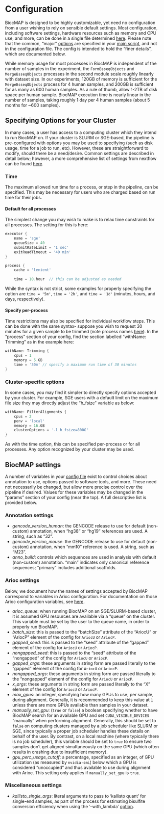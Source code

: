 # Configuration {#configuration}

BiocMAP is designed to be highly customizable, yet need no configuration from a user wishing to rely on sensible default settings. Most configuration, including software settings, hardware resources such as memory and CPU use, and more, can be done in a single file determined [here](#your-config-file). Please note that the common, "major" [options](#command-opts) are specified in your [main script](#your-main-script), and not in the configuration file. The config is intended to hold the "finer details", which are documented below.

While memory usage for most processes in BiocMAP is independent of the number of samples in the experiment, the `FormBsseqObjects` and `MergeBsseqObjects` processes in the second module scale roughly linearly with dataset size. In our experiments, 120GB of memory is sufficient for the `MergeBsseqObjects` process for 4 human samples, and 200GB is sufficient for as many as 600 human samples. As a rule of thumb, allow 1-2TB of disk space per human sample. BiocMAP execution time is nearly linear in the number of samples, taking roughly 1 day per 4 human samples (about 5 months for ~600 samples).

## Specifying Options for your Cluster

In many cases, a user has access to a computing cluster which they intend to run BiocMAP on. If your cluster is SLURM or SGE-based, the pipeline is pre-configured with options you may be used to specifying (such as disk usage, time for a job to run, etc). However, these are straightforward to modify, should there be a need/desire. Common settings are described in detail below; however, a more comprehensive list of settings from nextflow can be found [here](https://www.nextflow.io/docs/latest/process.html#directives).

### Time

The maximum allowed run time for a process, or step in the pipeline, can be specified. This may be necessary for users who are charged based on run time for their jobs.

#### Default for all processes

The simplest change you may wish to make is to relax time constraints for all processes. The setting for this is here:

```groovy
executor {
    name = 'sge'
    queueSize = 40
    submitRateLimit = '1 sec'
    exitReadTimeout = '40 min'
}

process {
    cache = 'lenient'
    
    time = 10.hour  // this can be adjusted as needed
```

While the syntax is not strict, some examples for properly specifying the option are `time = '5m'`, `time = '2h'`, and `time = '1d'` (minutes, hours, and days, respectively).

#### Specify per-process

Time restrictions may also be specified for individual workflow steps. This can be done with the same syntax- suppose you wish to request 30 minutes for a given sample to be trimmed (note process names [here](#pipeline-overview)). In the "process" section of your config, find the section labelled "withName: Trimming" as in the example here:

```groovy
withName: Trimming {
    cpus = 1
    memory = 5.GB
    time = '30m' // specify a maximum run time of 30 minutes
}
```

### Cluster-specific options

In some cases, you may find it simpler to directly specify options accepted by your cluster. For example, SGE users with a default limit on the maximum file size they may directly adjust the "h_fsize" variable as below:

```groovy
withName: FilterAlignments {
    cpus = 2
    penv = 'local'
    memory = 16.GB
    clusterOptions = '-l h_fsize=800G'
}
```

As with the time option, this can be specified per-process or for all processes. Any option recognized by your cluster may be used.

## BiocMAP settings

A number of variables in your [config file](#your-config-file) exist to control choices about annotation to use, options passed to software tools, and more. These need not necessarily be changed, but allow more precise control over the pipeline if desired. Values for these variables may be changed in the "params" section of your config (near the top). A full descriptive list is provided below.

### Annotation settings

* *gencode_version_human*: the GENCODE release to use for default (non-custom) annotation, when "hg38" or "hg19" references are used. A string, such as "32".
* *gencode_version_mouse*: the GENCODE release to use for default (non-custom) annotation, when "mm10" reference is used. A string, such as "M23".
* *anno_build*: controls which sequences are used in analysis with default (non-custom) annotation. "main" indicates only canonical reference sequences; "primary" includes additional scaffolds.

### Arioc settings

Below, we document how the names of settings accepted by BiocMAP correspond to variables in Arioc configuration. For documentation on those Arioc configuration variables, see [here](https://raw.githubusercontent.com/RWilton/Arioc/master/Arioc.guide.pdf).

* *arioc_queue*: when running BiocMAP on an SGE/SLURM-based cluster, it is assumed GPU resources are available via a "queue" on the cluster. This variable must be set by the user to the queue name, in order to properly run BiocMAP.
* *batch_size*: this is passed to the "batchSize" attribute of the "AriocU" or "AriocP" element of the config for `AriocU` or `AriocP`.
* *gapped_seed*: this is passed to the "seed" attribute of the "gapped" element of the config for `AriocU` or `AriocP`.
* *nongapped_seed*: this is passed to the "seed" attribute of the "nongapped" of the config for `AriocU` or `AriocP`.
* *gapped_args*: these arguments in string form are passed literally to the "gapped" element of the config for `AriocU` or `AriocP`.
* *nongapped_args*: these arguments in string form are passed literally to the "nongapped" element of the config for `AriocU` or `AriocP`.
* *x_args*: these arguments in string form are passed literally to the "X" element of the config for `AriocU` or `AriocP`.
* *max_gpus*: an integer, specifying how many GPUs to use, per sample, during alignment. Generally, it is recommended to keep this value at `1` unless there are more GPUs available than samples in your dataset.
* *manually_set_gpu*: (`true` or `false`) a boolean specifying whether to have BiocMAP search for an available GPU and set `CUDA_VISIBLE_DEVICES` "manually" when performing alignment. Generally, this should be set to `false` on computing clusters managed by a job scheduler like SLURM or SGE, since typically a proper job scheduler handles these details on behalf of the user. By contrast, on a local machine (where typically there is no job scheduler), this variable should be set to `true` to ensure two samples don't get aligned simultaneously on the same GPU (which often results in crashing due to insufficient memory).
* *gpu_perc_usage_cutoff*: a percentage, specified as an integer, of GPU utilization (as measured by `nvidia-smi`) below which a GPU is considered "unoccupied" and thus available to use during alignment with Arioc. This setting only applies if `manually_set_gpu` is `true`.

### Miscellaneous settings

* *kallisto_single_args*: literal arguments to pass to 'kallisto quant' for single-end samples, as part of the process for estimating bisulfite conversion efficiency when using the '--with_lambda' [option](#command-opts).
